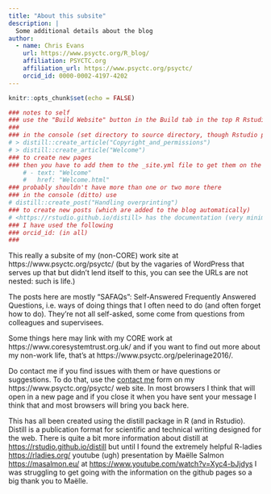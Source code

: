 ```yaml
---
title: "About this subsite"
description: |
  Some additional details about the blog
author:
  - name: Chris Evans
    url: https://www.psyctc.org/R_blog/
    affiliation: PSYCTC.org
    affiliation_url: https://www.psyctc.org/psyctc/
    orcid_id: 0000-0002-4197-4202
---
```


```r
knitr::opts_chunk$set(echo = FALSE)

### notes to self
### use the "Build Website" button in the Build tab in the top R Rstudio pane to rebuild everything
###
### in the console (set directory to source directory, though Rstudio probably does that) use e.g. 
# > distill::create_article("Copyright_and_permissions")
# > distill::create_article("Welcome")
### to create new pages 
### then you have to add them to the _site.yml file to get them on the navigation top menu:
    # - text: "Welcome"
    #   href: "Welcome.html"
### probably shouldn't have more than one or two more there
### in the console (ditto) use
# distill::create_post("Handling overprinting")
### to create new posts (which are added to the blog automatically)
# <https://rstudio.github.io/distill> has the documentation (very minimal: functions not usage)
### I have used the following
### orcid_id: (in all)
### 


```
This really a subsite of my (non-CORE) work site at https://www.psyctc.org/psyctc/ (but by the vagaries of WordPress that serves up that but didn't lend itself to this, you can see the URLs are not nested: such is life.)

The posts here are mostly "SAFAQs": Self-Answered Frequently Answered Questions, i.e. ways of doing things that I often need to do (and often forget how to do).  They're not all self-asked, some come from questions from colleagues and supervisees.

Some things here may link with my CORE work at https://www.coresystemtrust.org.uk/ and if you want to find out more about my non-work life, that's at https://www.psyctc.org/pelerinage2016/.

Do contact me if you find issues with them or have questions or suggestions.  To do that, use the [contact me](https://www.psyctc.org/psyctc/contact-me/) form on my https://www.psyctc.org/psyctc/ web site.  In most browsers I think that will open in a new page and if you close it when you have sent your message I think that and most browsers will bring you back here.

This has all been created using the distill package in R (and in Rstudio).  Distill is a publication format for scientific and technical writing designed for the web.  There is quite a bit more information about distill at <https://rstudio.github.io/distill> but until I found the extremely helpful R-ladies <https://rladies.org/> youtube (ugh) presentation by Maëlle Salmon <https://masalmon.eu/> at <https://www.youtube.com/watch?v=Xyc4-bJjdys> I was struggling to get going with the information on the github pages so a big thank you to Maëlle.
